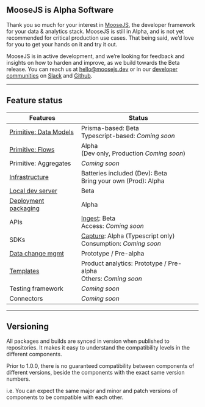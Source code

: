 
## MooseJS is Alpha Software
Thank you so much for your interest in [MooseJS](https://www.moosejs.com/), the developer framework for your data & analytics stack. MooseJS is still in Alpha, and is not yet recommended for critical production use cases. That being said, we’d love for you to get your hands on it and try it out.

MooseJS is in active development, and we’re looking for feedback and insights on how to harden and improve, as we build towards the Beta release. You can reach us at [hello@moosejs.dev](mailto:hello@moosejs.dev) or in our [developer communities](https://www.moosejs.com/community) on [Slack](https://join.slack.com/t/moose-community/shared_invite/zt-2fjh5n3wz-cnOmM9Xe9DYAgQrNu8xKxg) and [Github](https://github.com/514-labs/moose).

---
## Feature status

| Features         | Status                                                       |
|------------------------|--------------------------------------------------------------|
| [Primitive: Data Models](https://docs.moosejs.com/building/model-data) | Prisma-based: Beta <br/> Typescript-based: *Coming soon*       |
| [Primitive: Flows](https://docs.moosejs.com/building/flows)       | Alpha <br/> (Dev only, Production *Coming soon*)               |
| Primitive: Aggregates  | *Coming soon*                                                  |
| [Infrastructure](https://docs.moosejs.com/architecture)         | Batteries included (Dev): Beta <br/> Bring your own  (Prod): Alpha |
| [Local dev server](https://docs.moosejs.com/getting-started/dev-mode)       | Beta                                                         |
| [Deployment packaging](https://docs.moosejs.com/deploying/overview)   | Alpha                                                        |
| APIs                   | [Ingest](https://docs.moosejs.com/building/model-data): Beta <br/> Access: *Coming soon*                       |
| SDKs                   | [Capture](https://docs.moosejs.com/building/capture-data): Alpha (Typescript only) <br/> Consumption: *Coming soon*    |
| [Data change mgmt](https://docs.moosejs.com/building/dcm/overview)       | Prototype / Pre-alpha                                        |
| [Templates](https://moosejs.com/templates)              | Product analytics: Prototype / Pre-alpha <br/> Others: *Coming soon* |
| Testing framework      | *Coming soon*                                                  |
| Connectors             | *Coming soon*                                                  |

---
## Versioning

All packages and builds are synced in version when published to repositories. It makes it easy to understand the compatibility levels in the different components.

Prior to 1.0.0, there is no guaranteed compatibility between components of different versions, beside the components with the exact same version numbers.

i.e. You can expect the same major and minor and patch versions of components to be compatible with each other.